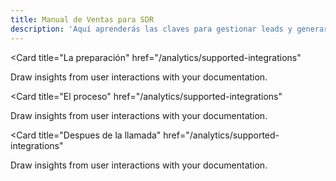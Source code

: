 ```yaml
---
title: Manual de Ventas para SDR
description: 'Aquí aprenderás las claves para gestionar leads y generar oportunidades de venta.'
---
```



<Card
title="La preparación"
href="/analytics/supported-integrations"
>
Draw insights from user interactions with your documentation.
</Card>

<Card
title="El proceso"
href="/analytics/supported-integrations"
>
Draw insights from user interactions with your documentation.
</Card>

<Card
title="Despues de la llamada"
href="/analytics/supported-integrations"
>
Draw insights from user interactions with your documentation.
</Card>

<CardGroup>


</CardGroup>
